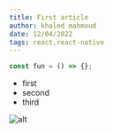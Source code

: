 ```yaml
---
title: First article
author: khaled mahmoud
date: 12/04/2022
tags: react,react-native
---
```


```javascript
const fun = () => {};
```

- first
- second
- third

![alt](https://images.unsplash.com/photo-1649689444428-d833185313dd?ixlib=rb-1.2.1&ixid=MnwxMjA3fDB8MHxwaG90by1wYWdlfHx8fGVufDB8fHx8&auto=format&fit=crop&w=687&q=80)
